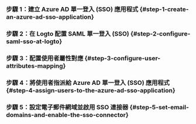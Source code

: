 
### 步驟 1：建立 Azure AD 單一登入 (SSO) 應用程式 \{#step-1-create-an-azure-ad-sso-application}

<Step1 />

### 步驟 2：在 Logto 配置 SAML 單一登入 (SSO) \{#step-2-configure-saml-sso-at-logto}

<Step2 />

### 步驟 3：配置使用者屬性對應 \{#step-3-configure-user-attributes-mapping}

<Step3 />

### 步驟 4：將使用者指派給 Azure AD 單一登入 (SSO) 應用程式 \{#step-4-assign-users-to-the-azure-ad-sso-application}

<Step4 />

### 步驟 5：設定電子郵件網域並啟用 SSO 連接器 \{#step-5-set-email-domains-and-enable-the-sso-connector}

<Step5 />
